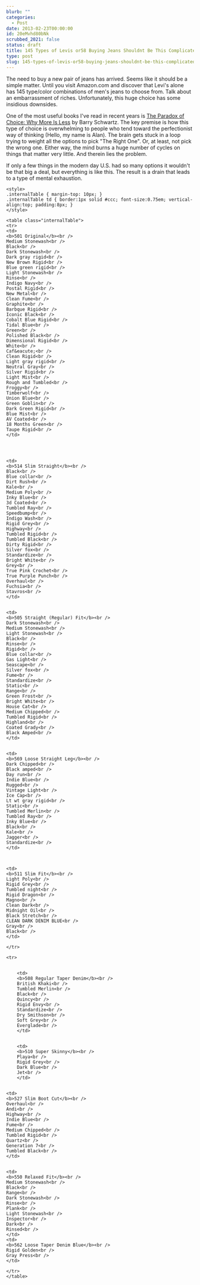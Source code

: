 ```yaml
---
blurb: ""
categories:
  - Post
date: 2013-02-23T00:00:00
id: 20eMvhd80bNk
scrubbed_2021: false
status: draft
title: 145 Types of Levis or58 Buying Jeans Shouldnt Be This Complicated
type: post
slug: 145-types-of-levis-or58-buying-jeans-shouldnt-be-this-complicated--20emvhd80bnk
---
```



The need to buy a new pair of jeans has arrived. Seems like it should be a simple matter. Until you visit Amazon.com and discover that Levi's alone has 145 type/color combinations of men's jeans to choose from. Talk about an embarrassment of riches. Unfortunately, this huge choice has some insidious downsides.


One of the most useful books I've read in recent years is [The Paradox of Choice: Why More Is Less](http://www.amazon.com/gp/product/0060005696) by Barry Schwartz. The key premise is how this type of choice is overwhelming to people who tend toward the perfectionist way of thinking (Hello, my name is Alan). The brain gets stuck in a loop trying to weight all the options to pick &quot;The Right One&quot;. Or, at least, not pick the wrong one. Either way, the mind burns a huge number of cycles on things that matter very little. And therein lies the problem.



If only a few things in the modern day U.S. had so many options it wouldn't be that big a deal, but everything is like this. The result is a drain that leads to a type of mental exhaustion. 


 

```
<style>
.internalTable { margin-top: 10px; }
.internalTable td { border:1px solid #ccc; font-size:0.75em; vertical-align:top; padding:8px; }
</style>

<table class="internalTable">
<tr>
<td>
<b>501 Original</b><br />
Medium Stonewash<br />
Black<br />
Dark Stonewash<br />
Dark gray rigid<br />
New Brown Rigid<br />
Blue green rigid<br />
Light Stonewash<br />
Rinse<br />
Indigo Navy<br />
Postal Rigid<br />
New Metal<br />
Clean Fume<br />
Graphite<br />
Barbque Rigid<br />
Iconic Black<br />
Cobalt Blue Rigid<br />
Tidal Blue<br />
Green<br />
Polished Black<br />
Dimensional Rigid<br />
White<br />
Caf&eacute;<br />
Clean Rigid<br />
Light gray rigid<br />
Neutral Gray<br />
Silver Rigid<br />
Light Mist<br />
Rough and Tumbled<br />
Froggy<br />
Timberwolf<br />
Union Blue<br />
Green Goblin<br />
Dark Green Rigid<br />
Blue Mist<br />
AV Coated<br />
18 Months Green<br />
Taupe Rigid<br />
</td>




<td>
<b>514 Slim Straight</b><br />
Black<br />
Blue collar<br />
Dirt Rush<br />
Kale<br />
Medium Poly<br />
Inky Blue<br />
3d Coated<br />
Tumbled Ray<br />
Speedbump<br />
Indigo Wash<br />
Rigid Grey<br />
Highway<br />
Tumbled Rigid<br />
Tumbled Black<br />
Dirty Rigid<br />
Silver fox<br />
Standardize<br />
Bright White<br />
Grey<br />
True Pink Crochet<br />
True Purple Punch<br />
Overhaul<br />
Fuchsia<br />
Stavros<br />
</td>


<td>
<b>505 Straight (Regular) Fit</b><br />
Dark Stonewash<br />
Medium Stonewash<br />
Light Stonewash<br />
Black<br />
Rinse<br />
Rigid<br />
Blue collar<br />
Gas Light<br />
Seascape<br />
Silver fox<br />
Fume<br />
Standardize<br />
Static<br />
Range<br />
Green Frost<br />
Bright White<br />
House Cat<br />
Medium Chipped<br />
Tumbled Rigid<br />
Highland<br />
Coated Grady<br />
Black Amped<br />
</td>


<td>
<b>569 Loose Straight Leg</b><br />
Dark Chipped<br />
Black amped<br />
Day run<br />
Indie Blue<br />
Rugged<br />
Vintage Light<br />
Ice Cap<br />
Lt wt gray rigid<br />
Static<br />
Tumbled Merlin<br />
Tumbled Ray<br />
Inky Blue<br />
Black<br />
Kale<br />
Jagger<br />
Standardize<br />
</td>



<td>
<b>511 Slim Fit</b><br />
Light Poly<br />
Rigid Grey<br />
Tumbled night<br />
Rigid Dragon<br />
Magno<br />
Clean Dark<br />
Midnight Oil<br />
Black Stretch<br />
CLEAN DARK DENIM BLUE<br />
Gray<br />
Black<br />
</td>

</tr>

<tr>


	<td>
	<b>508 Regular Taper Denim</b><br />
	British Khaki<br />
	Tumbled Merlin<br />
	Black<br />
	Quincy<br />
	Rigid Envy<br />
	Standardize<br />
	Dry Smithson<br />
	Soft Grey<br />
	Everglade<br />
	</td>


	<td>
	<b>510 Super Skinny</b><br />
	Playa<br />
	Rigid Grey<br />
	Dark Blue<br />
	Jet<br />
	</td>


<td>
<b>527 Slim Boot Cut</b><br />
Overhaul<br />
Andi<br />
Highway<br />
Indie Blue<br />
Fume<br />
Medium Chipped<br />
Tumbled Rigid<br />
Quartz<br />
Generation 7<br />
Tumbled Black<br />
</td>


<td>
<b>550 Relaxed Fit</b><br />
Medium Stonewash<br />
Black<br />
Range<br />
Dark Stonewash<br />
Rinse<br />
Plank<br />
Light Stonewash<br />
Inspector<br />
Dark<br />
Rinsed<br />
</td>
<td>
<b>562 Loose Taper Denim Blue</b><br />
Rigid Golden<br />
Gray Press<br />
</td>

</tr>
</table>
```